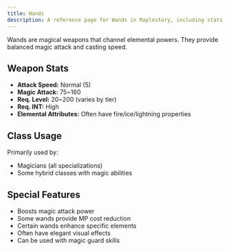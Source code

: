 ```yaml
---
title: Wands
description: A reference page for Wands in Maplestory, including stats, usage, and benefits.
---
```


Wands are magical weapons that channel elemental powers. They provide balanced magic attack and casting speed.

## Weapon Stats

* **Attack Speed:** Normal (5)
* **Magic Attack:** 75~160
* **Req. Level:** 20~200 (varies by tier)
* **Req. INT:** High
* **Elemental Attributes:** Often have fire/ice/lightning properties

## Class Usage

Primarily used by:
* Magicians (all specializations)
* Some hybrid classes with magic abilities

## Special Features

* Boosts magic attack power
* Some wands provide MP cost reduction
* Certain wands enhance specific elements
* Often have elegant visual effects
* Can be used with magic guard skills


<EquipmentLayout type="wand"></EquipmentLayout>